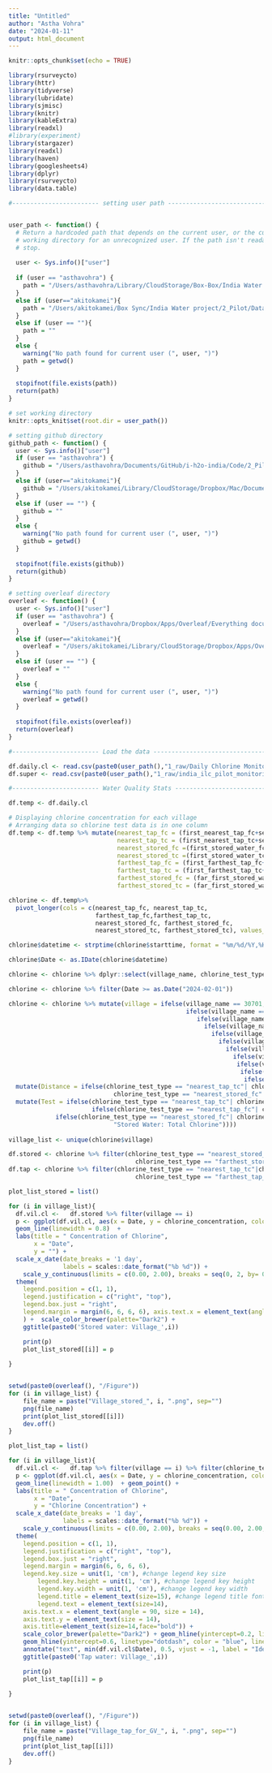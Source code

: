 ```yaml
---
title: "Untitled"
author: "Astha Vohra"
date: "2024-01-11"
output: html_document
---
```


```r
knitr::opts_chunk$set(echo = TRUE)
```

```r

library(rsurveycto)
library(httr)
library(tidyverse)
library(lubridate)
library(sjmisc)
library(knitr)
library(kableExtra)
library(readxl)
#library(experiment)
library(stargazer)
library(readxl)
library(haven)
library(googlesheets4)
library(dplyr)
library(rsurveycto)
library(data.table)

```

```r
#------------------------ setting user path ----------------------------------------#


user_path <- function() {
  # Return a hardcoded path that depends on the current user, or the current 
  # working directory for an unrecognized user. If the path isn't readable,
  # stop.
  
  user <- Sys.info()["user"]
  
  if (user == "asthavohra") { 
    path = "/Users/asthavohra/Library/CloudStorage/Box-Box/India Water project/2_Pilot/Data/"
  } 
  else if (user=="akitokamei"){
    path = "/Users/akitokamei/Box Sync/India Water project/2_Pilot/Data/"
  } 
  else if (user == ""){
    path = ""
  } 
  else {
    warning("No path found for current user (", user, ")")
    path = getwd()
  }
  
  stopifnot(file.exists(path))
  return(path)
}

# set working directory
knitr::opts_knit$set(root.dir = user_path())

# setting github directory
github_path <- function() {
  user <- Sys.info()["user"]
  if (user == "asthavohra") {
    github = "/Users/asthavohra/Documents/GitHub/i-h2o-india/Code/2_Pilot/0_pilot logistics/"
  } 
  else if (user=="akitokamei"){
    github = "/Users/akitokamei/Library/CloudStorage/Dropbox/Mac/Documents/GitHub/i-h2o-india/Code/2_Pilot/0_pilot logistics/"
  } 
  else if (user == "") {
    github = ""
  } 
  else {
    warning("No path found for current user (", user, ")")
    github = getwd()
  }
  
  stopifnot(file.exists(github))
  return(github)
}

# setting overleaf directory
overleaf <- function() {
  user <- Sys.info()["user"]
  if (user == "asthavohra") {
    overleaf = "/Users/asthavohra/Dropbox/Apps/Overleaf/Everything document -ILC/"
  } 
  else if (user=="akitokamei"){
    overleaf = "/Users/akitokamei/Library/CloudStorage/Dropbox/Apps/Overleaf/Everything document -ILC/"
  } 
  else if (user == "") {
    overleaf = ""
  } 
  else {
    warning("No path found for current user (", user, ")")
    overleaf = getwd()
  }
  
  stopifnot(file.exists(overleaf))
  return(overleaf)
}

```

```r
#------------------------ Load the data ----------------------------------------#

df.daily.cl <- read.csv(paste0(user_path(),"1_raw/Daily Chlorine Monitoring Form_WIDE.csv"))
df.super <- read.csv(paste0(user_path(),"1_raw/india_ilc_pilot_monitoring_WIDE.csv"))

```

```r
#------------------------ Water Quality Stats ----------------------------------------#

df.temp <- df.daily.cl

# Displaying chlorine concentration for each village
# Arranging data so chlorine test data is in one column
df.temp <- df.temp %>% mutate(nearest_tap_fc = (first_nearest_tap_fc+second_nearest_tap_fc)/2, 
                              nearest_tap_tc = (first_nearest_tap_tc+second_nearest_tap_tc)/2,
                              nearest_stored_fc =(first_stored_water_fc+ second_stored_water_fc)/2,
                              nearest_stored_tc =(first_stored_water_tc+ second_stored_water_tc)/2,
                              farthest_tap_fc = (first_farthest_tap_fc+second_farthest_tap_fc)/2,
                              farthest_tap_tc = (first_farthest_tap_tc+second_farthest_tap_tc)/2,
                              farthest_stored_fc = (far_first_stored_water_fc+far_second_stored_water_fc)/2,
                              farthest_stored_tc = (far_first_stored_water_tc+far_second_stored_water_tc)/2) 

chlorine <- df.temp%>%
  pivot_longer(cols = c(nearest_tap_fc, nearest_tap_tc, 
                        farthest_tap_fc,farthest_tap_tc, 
                        nearest_stored_fc, farthest_stored_fc, 
                        nearest_stored_tc, farthest_stored_tc), values_to = "chlorine_concentration", names_to = "chlorine_test_type")

chlorine$datetime <- strptime(chlorine$starttime, format = "%m/%d/%Y,%H:%M:%S")

chlorine$Date <- as.IDate(chlorine$datetime) 

chlorine <- chlorine %>% dplyr::select(village_name, chlorine_test_type, chlorine_concentration, Date )

chlorine <- chlorine %>% filter(Date >= as.Date("2024-02-01"))

chlorine <- chlorine %>% mutate(village = ifelse(village_name == 30701, "Gopi Kankubadi", 
                                                 ifelse(village_name == 50401, "Birnarayanpur", 
                                                    ifelse(village_name == 50501,"Nathma", 
                                                      ifelse(village_name == 30301,"Tandipur",
                                                        ifelse(village_name == 20101, "Badabangi", 
                                                          ifelse(village_name == 40201, "Bichikote", 
                                                            ifelse(village_name == 10101, "Asada", 
                                                              ifelse(village_name == 30202, "BK Padar", 
                                                               ifelse(village_name == 30602, "Mukundpur",
                                                                ifelse(village_name == 40101, "Karnapadu",
                                                                 ifelse(village_name == 40401, "Naira",NA)))))))))))) %>%
  mutate(Distance = ifelse(chlorine_test_type == "nearest_tap_tc"| chlorine_test_type == "nearest_stored_tc"|
                             chlorine_test_type == "nearest_stored_fc"|chlorine_test_type == "nearest_tap_fc", "Nearest", "Farthest")) %>%
  mutate(Test = ifelse(chlorine_test_type == "nearest_tap_tc"| chlorine_test_type == "farthest_tap_tc", "Tap Water: Total Chlorine", 
                       ifelse(chlorine_test_type == "nearest_tap_fc"| chlorine_test_type == "farthest_tap_fc", "Tap Water: Free Chlorine", 
             ifelse(chlorine_test_type == "nearest_stored_fc"| chlorine_test_type == "farthest_stored_fc", "Stored Water: Free Chlorine", 
                             "Stored Water: Total Chlorine")))) 
  
village_list <- unique(chlorine$village) 

df.stored <- chlorine %>% filter(chlorine_test_type == "nearest_stored_tc"|chlorine_test_type == "nearest_stored_fc"|
                                   chlorine_test_type == "farthest_stored_tc"|  chlorine_test_type == "farthest_stored_fc" )
df.tap <- chlorine %>% filter(chlorine_test_type == "nearest_tap_tc"|chlorine_test_type == "nearest_tap_fc"|
                                   chlorine_test_type == "farthest_tap_tc"|  chlorine_test_type == "farthest_tap_fc" )

plot_list_stored = list()

for (i in village_list){
  df.vil.cl <-   df.stored %>% filter(village == i)    
  p <- ggplot(df.vil.cl, aes(x = Date, y = chlorine_concentration, color=Distance, linetype = Test)) +
  geom_line(linewidth = 0.8)  + 
  labs(title = " Concentration of Chlorine",
       x = "Date",
       y = "") +  
  scale_x_date(date_breaks = '1 day', 
               labels = scales::date_format("%b %d")) + 
    scale_y_continuous(limits = c(0.00, 2.00), breaks = seq(0, 2, by= 0.1)) +
  theme(
    legend.position = c(1, 1),
    legend.justification = c("right", "top"),
    legend.box.just = "right",
    legend.margin = margin(6, 6, 6, 6), axis.text.x = element_text(angle = 90, size = 10)
    ) +  scale_color_brewer(palette="Dark2") + 
    ggtitle(paste0('Stored water: Village_',i))

    print(p)
    plot_list_stored[[i]] = p
  
}


setwd(paste0(overleaf(), "/Figure"))
for (i in village_list) {
    file_name = paste("Village_stored_", i, ".png", sep="")
    png(file_name)
    print(plot_list_stored[[i]])
    dev.off()
}

plot_list_tap = list()

for (i in village_list){
  df.vil.cl <-   df.tap %>% filter(village == i) %>% filter(chlorine_test_type != "nearest_tap_tc" &  chlorine_test_type != "farthest_tap_tc"  )    
  p <- ggplot(df.vil.cl, aes(x = Date, y = chlorine_concentration, color=Distance)) +
  geom_line(linewidth = 1.00)  + geom_point() + 
  labs(title = " Concentration of Chlorine",
       x = "Date",
       y = "Chlorine Concentration") +  
  scale_x_date(date_breaks = '1 day', 
               labels = scales::date_format("%b %d")) +
    scale_y_continuous(limits = c(0.00, 2.00), breaks = seq(0.00, 2.00, 0.1)) +
  theme(
    legend.position = c(1, 1),
    legend.justification = c("right", "top"),
    legend.box.just = "right",
    legend.margin = margin(6, 6, 6, 6), 
    legend.key.size = unit(1, 'cm'), #change legend key size
        legend.key.height = unit(1, 'cm'), #change legend key height
        legend.key.width = unit(1, 'cm'), #change legend key width
        legend.title = element_text(size=15), #change legend title font size
        legend.text = element_text(size=14), 
    axis.text.x = element_text(angle = 90, size = 14), 
    axis.text.y = element_text(size = 14), 
    axis.title=element_text(size=14,face="bold")) + 
    scale_color_brewer(palette="Dark2") + geom_hline(yintercept=0.2, linetype="dotdash", color = "blue" ,linewidth=0.5) +
    geom_hline(yintercept=0.6, linetype="dotdash", color = "blue", linewidth=0.5) +   
    annotate("text", min(df.vil.cl$Date), 0.5, vjust = -1, label = "Ideal Dose Range", color = "blue", size = 4) + 
    ggtitle(paste0('Tap water: Village_',i))

    print(p)
    plot_list_tap[[i]] = p
  
}


setwd(paste0(overleaf(), "/Figure"))
for (i in village_list) {
    file_name = paste("Village_tap_for_GV_", i, ".png", sep="")
    png(file_name)
    print(plot_list_tap[[i]])
    dev.off()
}





```

